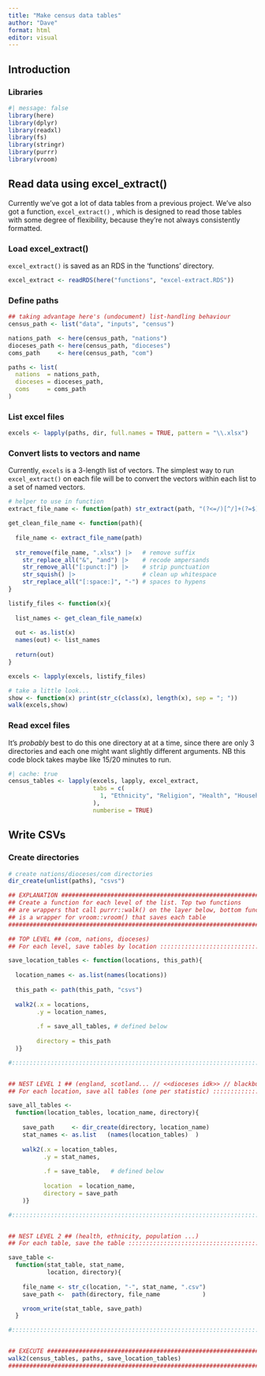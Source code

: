 ```yaml
---
title: "Make census data tables"
author: "Dave"
format: html
editor: visual
---
```


## Introduction

### Libraries

```r
#| message: false
library(here)
library(dplyr)
library(readxl)
library(fs)
library(stringr)
library(purrr)
library(vroom)
```

## Read data using excel_extract()

Currently we've got a lot of data tables from a previous project. We've also got a function, `excel_extract()` , which is designed to read those tables with some degree of flexibility, because they're not always consistently formatted.

### Load excel_extract()

`excel_extract()` is saved as an RDS in the 'functions' directory.

```r
excel_extract <- readRDS(here("functions", "excel-extract.RDS"))
```

### Define paths

```r
## taking advantage here's (undocument) list-handling behaviour
census_path <- list("data", "inputs", "census")

nations_path  <- here(census_path, "nations")
dioceses_path <- here(census_path, "dioceses")
coms_path     <- here(census_path, "com")

paths <- list(
  nations  = nations_path,
  dioceses = dioceses_path,
  coms     = coms_path
)
```

### List excel files

```r
excels <- lapply(paths, dir, full.names = TRUE, pattern = "\\.xlsx")
```

### Convert lists to vectors and name

Currently, `excels` is a 3-length list of vectors. The simplest way to run `excel_extract()` on each file will be to convert the vectors within each list to a set of named vectors.

```r

# helper to use in function
extract_file_name <- function(path) str_extract(path, "(?<=/)[^/]+(?=$)")

get_clean_file_name <- function(path){
  
  file_name <- extract_file_name(path)
  
  str_remove(file_name, ".xlsx") |>   # remove suffix
    str_replace_all("&", "and") |>    # recode ampersands
    str_remove_all("[:punct:]") |>    # strip punctuation
    str_squish() |>                   # clean up whitespace
    str_replace_all("[:space:]", "-") # spaces to hypens
}

listify_files <- function(x){
  
  list_names <- get_clean_file_name(x)
  
  out <- as.list(x)
  names(out) <- list_names
  
  return(out)
}

excels <- lapply(excels, listify_files)

# take a little look...
show <- function(x) print(str_c(class(x), length(x), sep = "; "))
walk(excels,show)
```

### Read excel files

It's *probably* best to do this one directory at at a time, since there are only 3 directories and each one might want slightly different arguments. NB this code block takes maybe like 15/20 minutes to run.

```r
#| cache: true
census_tables <- lapply(excels, lapply, excel_extract,
                        tabs = c(
                          1, "Ethnicity", "Religion", "Health", "Household type"
                        ),
                        numberise = TRUE)
```

## Write CSVs

### Create directories

```r
# create nations/dioceses/com directories
dir_create(unlist(paths), "csvs")

## EXPLANATION ##############################################################
## Create a function for each level of the list. Top two functions          #
## are wrappers that call purrr::walk() on the layer below, bottom function #
## is a wrapper for vroom::vroom() that saves each table                    #
#############################################################################

## TOP LEVEL ## (com, nations, dioceses)                                    
## For each level, save tables by location ::::::::::::::::::::::::::::::::::

save_location_tables <- function(locations, this_path){
  
  location_names <- as.list(names(locations))
    
  this_path <- path(this_path, "csvs")
    
  walk2(.x = locations,
        .y = location_names,
        
        .f = save_all_tables, # defined below
          
        directory = this_path 
  )}

#::::::::::::::::::::::::::::::::::::::::::::::::::::::::::::::::::::::::::::


## NEST LEVEL 1 ## (england, scotland... // <<dioceses idk>> // blackburn, sligo...)
## For each location, save all tables (one per statistic) :::::::::::::::::::

save_all_tables <- 
  function(location_tables, location_name, directory){
    
    save_path     <- dir_create(directory, location_name)
    stat_names <- as.list   (names(location_tables)  )
    
    walk2(.x = location_tables,
          .y = stat_names,
          
          .f = save_table,   # defined below
          
          location  = location_name,
          directory = save_path
    )}

#:::::::::::::::::::::::::::::::::::::::::::::::::::::::::::::::::::::::::::::


## NEST LEVEL 2 ## (health, ethnicity, population ...)
## For each table, save the table ::::::::::::::::::::::::::::::::::::::::::::

save_table <-
  function(stat_table, stat_name,
           location, directory){
    
    file_name <- str_c(location, "-", stat_name, ".csv")
    save_path <-  path(directory, file_name            )

    vroom_write(stat_table, save_path)
  }

#:::::::::::::::::::::::::::::::::::::::::::::::::::::::::::::::::::::::::::::


## EXECUTE ###################################################################
walk2(census_tables, paths, save_location_tables)                            #
##############################################################################
```
